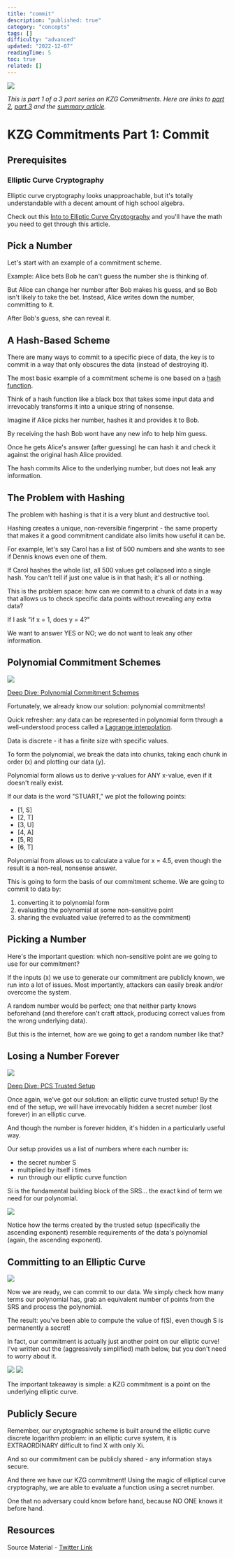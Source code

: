 ```yaml
---
title: "commit"
description: "published: true"
category: "concepts"
tags: []
difficulty: "advanced"
updated: "2022-12-07"
readingTime: 5
toc: true
related: []
---
```


![](/images/kzg-commit-1.png)

*This is part 1 of a 3 part series on KZG Commitments. Here are links to* [*part 2*](/concepts/open)*,* [*part 3*](/concepts/verify) *and the* [*summary article*](/concepts/kzg-commitment)*.*

# KZG Commitments Part 1: Commit

## Prerequisites

### Elliptic Curve Cryptography

Elliptic curve cryptography looks unapproachable, but it's totally understandable with a decent amount of high school algebra. 

Check out this [Into to Elliptic Curve Cryptography](/concepts/elliptic-curve-cryptography) and you'll have the math you need to get through this article.

## Pick a Number

Let's start with an example of a commitment scheme.

Example: Alice bets Bob he can't guess the number she is thinking of. 

But Alice can change her number after Bob makes his guess, and so Bob isn't likely to take the bet. Instead, Alice writes down the number, committing to it. 

After Bob's guess, she can reveal it.

## A Hash-Based Scheme

There are many ways to commit to a specific piece of data, the key is to commit in a way that only obscures the data (instead of destroying it). 

The most basic example of a commitment scheme is one based on a [hash function](/concepts/hash).

Think of a hash function like a black box that takes some input data and irrevocably transforms it into a unique string of nonsense. 

Imagine if Alice picks her number, hashes it and provides it to Bob.

By receiving the hash Bob wont have any new info to help him guess. 

Once he gets Alice's answer (after guessing) he can hash it and check it against the original hash Alice provided. 

The hash commits Alice to the underlying number, but does not leak any information.

## The Problem with Hashing

The problem with hashing is that it is a very blunt and destructive tool. 

Hashing creates a unique, non-reversible fingerprint - the same property that makes it a good commitment candidate also limits how useful it can be.

For example, let's say Carol has a list of 500 numbers and she wants to see if Dennis knows even one of them. 

If Carol hashes the whole list, all 500 values get collapsed into a single hash. You can't tell if just one value is in that hash; it's all or nothing.

This is the problem space: how can we commit to a chunk of data in a way that allows us to check specific data points without revealing any extra data? 

If I ask "if x = 1, does y = 4?" 

We want to answer YES or NO; we do not want to leak any other information.

## Polynomial Commitment Schemes

![](/images/polynomial-commitments-1.jpeg)

[Deep Dive: Polynomial Commitment Schemes](/concepts/polynomial-commitment)

Fortunately, we already know our solution: polynomial commitments! 

Quick refresher: any data can be represented in polynomial form through a well-understood process called a [Lagrange interpolation](https://en.wikipedia.org/wiki/Lagrange_polynomial).

Data is discrete - it has a finite size with specific values. 

To form the polynomial, we break the data into chunks, taking each chunk in order (x) and plotting our data (y). 

Polynomial form allows us to derive y-values for ANY x-value, even if it doesn't really exist.

If our data is the word "STUART," we plot the following points: 

*   \[1, S\]
*   \[2, T\]
*   \[3, U\]
*   \[4, A\]
*   \[5, R\]
*   \[6, T\]

Polynomial from allows us to calculate a value for x = 4.5, even though the result is a non-real, nonsense answer.

This is going to form the basis of our commitment scheme. We are going to commit to data by: 

1.  converting it to polynomial form
2.  evaluating the polynomial at some non-sensitive point
3.  sharing the evaluated value (referred to as the commitment)

## Picking a Number

Here's the important question: which non-sensitive point are we going to use for our commitment? 

If the inputs (x) we use to generate our commitment are publicly known, we run into a lot of issues. Most importantly, attackers can easily break and/or overcome the system.

A random number would be perfect; one that neither party knows beforehand (and therefore can't craft attack, producing correct values from the wrong underlying data). 

But this is the internet, how are we going to get a random number like that?

## Losing a Number Forever

![](/images/pcs-trusted-setup-1.jpeg)

[Deep Dive: PCS Trusted Setup](/concepts/pcs-trusted-setup)

Once again, we've got our solution: an elliptic curve trusted setup! By the end of the setup, we will have irrevocably hidden a secret number (lost forever) in an elliptic curve. 

And though the number is forever hidden, it's hidden in a particularly useful way.

Our setup provides us a list of numbers where each number is: 

*   the secret number S
*   multiplied by itself i times
*   run through our elliptic curve function

Si is the fundamental building block of the SRS... the exact kind of term we need for our polynomial.

![](/images/kzg-commit-2.jpeg)

Notice how the terms created by the trusted setup (specifically the ascending exponent) resemble requirements of the data's polynomial (again, the ascending exponent).

## Committing to an Elliptic Curve

![](/images/kzg-commit-3.jpeg)

Now we are ready, we can commit to our data. We simply check how many terms our polynomial has, grab an equivalent number of points from the SRS and process the polynomial. 

The result: you've been able to compute the value of f(S), even though S is permanently a secret!

In fact, our commitment is actually just another point on our elliptic curve! I've written out the (aggressively simplified) math below, but you don't need to worry about it. 

![](/images/kzg-commit-4.jpeg)
![](/images/kzg-commit-5.png)

The important takeaway is simple: a KZG commitment is a point on the underlying elliptic curve.

## Publicly Secure

Remember, our cryptographic scheme is built around the elliptic curve discrete logarithm problem: in an elliptic curve system, it is EXTRAORDINARY difficult to find X with only Xi. 

And so our commitment can be publicly shared - any information stays secure.

And there we have our KZG commitment! Using the magic of elliptical curve cryptography, we are able to evaluate a function using a secret number. 

One that no adversary could know before hand, because NO ONE knows it before hand. 

## Resources

Source Material - [Twitter Link](https://twitter.com/logarithmicrex/status/1583705993300492288)

